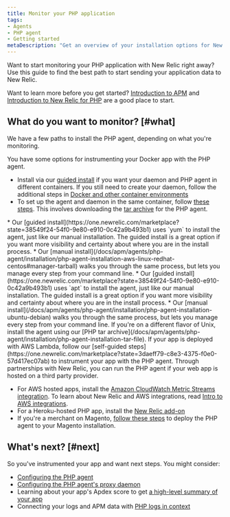 ```yaml
---
title: Monitor your PHP application
tags:
- Agents
- PHP agent
- Getting started
metaDescription: "Get an overview of your installation options for New Relic's PHP agent."
---
```


Want to start monitoring your PHP application with New Relic right away? Use this guide to find the best path to start sending your application data to New Relic.

Want to learn more before you get started? [Introduction to APM](/docs/apm/new-relic-apm/getting-started/introduction-apm) and [Introduction to New Relic for PHP](/docs/apm/agents/php-agent/getting-started/introduction-new-relic-php) are a good place to start.

## What do you want to monitor? [#what]

We have a few paths to install the PHP agent, depending on what you're monitoring.

<CollapserGroup>
<Collapser
    id="docker"
    title="App deployed in a Docker container"
>
You have some options for instrumenting your Docker app with the PHP agent.  

   * Install via our [guided install](https://one.newrelic.com/marketplace?state=38549f24-54f0-9e80-e910-0c42a9b493b1) if you want your daemon and PHP agent in different containers. If you still need to create your daemon, follow the additional steps in [Docker and other container environments](/docs/apm/agents/php-agent/advanced-installation/docker-other-container-environments-install-php-agent#daemon-container) 
   * To set up the agent and daemon in the same container, follow [these steps](/docs/apm/agents/php-agent/advanced-installation/docker-other-container-environments-install-php-agent#install-same-container). This involves downloading the [tar archive](/docs/apm/agents/php-agent/installation/php-agent-installation-tar-file/) for the PHP agent.

</Collapser>
<Collapser
    id="redhat-centos"
    title="App deployed with RedHat, CentOS, or AWS Linux"
>
* Our [guided install](https://one.newrelic.com/marketplace?state=38549f24-54f0-9e80-e910-0c42a9b493b1) uses `yum` to install the agent, just like our manual installation. The guided install is a great option if you want more visibility and certainty about where you are in the install process. 
* Our [manual install](/docs/apm/agents/php-agent/installation/php-agent-installation-aws-linux-redhat-centos#manager-tarball) walks you through the same process, but lets you manage every step from your command line.
</Collapser>
<Collapser
    id="debian-ubuntu"
    title="App deployed with Debian or Ubuntu"
>
* Our [guided install](https://one.newrelic.com/marketplace?state=38549f24-54f0-9e80-e910-0c42a9b493b1) uses `apt` to install the agent, just like our manual installation. The guided install is a great option if you want more visibility and certainty about where you are in the install process. 
* Our [manual install](/docs/apm/agents/php-agent/installation/php-agent-installation-ubuntu-debian) walks you through the same process, but lets you manage every step from your command line.
</Collapser>
<Collapser
    id="tar"
    title="App deployed with other Unix flavors (using tar archive)"
>
If you're on a different flavor of Unix, install the agent using our [PHP tar archive](/docs/apm/agents/php-agent/installation/php-agent-installation-tar-file).
</Collapser>
<Collapser
    id="lambda"
    title="App deployed with AWS Lambda"
>
If your app is deployed with AWS Lambda, follow our [self-guided steps](https://one.newrelic.com/marketplace?state=3daeff79-c8e3-4375-f0e0-57d417ec07ab) to instrument your app with the PHP agent. 
</Collapser>
<Collapser
    id="hosting-providers"
    title="App hosted on AWS, Heroku, Magento, or other hosting providers"
>
Through partnerships with New Relic, you can run the PHP agent if your web app is hosted on a third party provider. 

* For AWS hosted apps, install the [Amazon CloudWatch Metric Streams integration](/docs/infrastructure/amazon-integrations/connect/aws-metric-stream-setup). To learn about New Relic and AWS integrations, read [Intro to AWS integrations](/docs/infrastructure/amazon-integrations/get-started/introduction-aws-integrations/).
* For a Heroku-hosted PHP app, install the [New Relic add-on](/docs/apm/agents/php-agent/advanced-installation/php-agent-heroku/#installing)
* If you're a merchant on Magento, [follow these steps](/docs/accounts/install-new-relic/partner-based-installation/log-install-new-relic-partners/#magento) to deploy the PHP agent to your Magento installation.
</Collapser>
</CollapserGroup>

## What's next? [#next]

So you've instrumented your app and want next steps. You might consider:

* [Configuring the PHP agent](/docs/apm/agents/php-agent/configuration/php-agent-configuration/)
* [Configuring the PHP agent's proxy daemon](/docs/apm/agents/php-agent/configuration/proxy-daemon-newreliccfg-settings/)
* Learning about your app's Apdex score to get [a high-level summary of your app](/docs/apm/apm-ui-pages/monitoring/apm-summary-page-view-transaction-apdex-usage-data/)
* Connecting your logs and APM data with [PHP logs in context](/docs/logs/logs-context/configure-logs-context-php/)